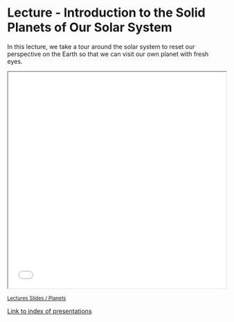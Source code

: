 # Lecture - Introduction to the Solid Planets of Our Solar System

In this lecture, we take a tour around the solar system to reset our perspective on the Earth so that we can visit our own planet with fresh eyes.

```{=html}
<!-- Embed a presentation from this site -->
<center>
<iframe width="100%"
        height="500"
        src="../../slides/Lectures-1.2-Planets.reveal.html"
        allowfullscreen
        title="Lecture Slides">
</iframe>
</center>
```

<small>
[Lectures Slides / Planets](../../slides/Lectures-1.2-Planets.reveal.html)
</small>

[Link to index of presentations](../../slides/index.html)
